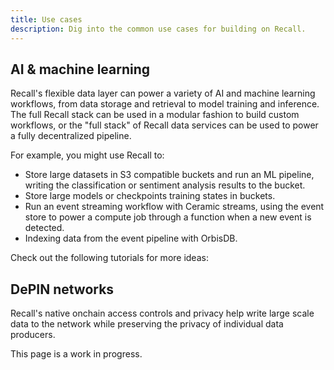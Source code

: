 ```yaml
---
title: Use cases
description: Dig into the common use cases for building on Recall.
---
```



## AI & machine learning

Recall's flexible data layer can power a variety of AI and machine learning workflows, from data
storage and retrieval to model training and inference. The full Recall stack can be used in a
modular fashion to build custom workflows, or the "full stack" of Recall data services can be used
to power a fully decentralized pipeline.

For example, you might use Recall to:

- Store large datasets in S3 compatible buckets and run an ML pipeline, writing the classification
  or sentiment analysis results to the bucket.
- Store large models or checkpoints training states in buckets.
- Run an event streaming workflow with Ceramic streams, using the event store to power a compute job
  through a function when a new event is detected.
- Indexing data from the event pipeline with OrbisDB.

Check out the following tutorials for more ideas:

<Cards>
  <Card title="Basin" href="/tutorials/basin-ml" />
  <Card title="Ceramic" href="/tutorials/ceramic-user-data" />
  <Card title="OrbisDB" href="/tutorials/orbisdb-indexing" />
  <Card title="Recall full stack" href="/tutorials/recall-ml-pipeline" />
</Cards>

## DePIN networks

Recall's native onchain access controls and privacy help write large scale data to the network while
preserving the privacy of individual data producers.

<Callout type="info">

This page is a work in progress.

</Callout>
